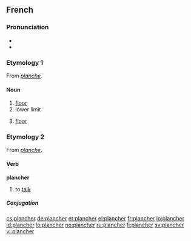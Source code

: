 ==French==

===Pronunciation===
* {{IPA|/plɑ̃ʃe/|lang=fr}}
* {{audio|Fr-plancher.ogg|audio (le plancher)}}

===Etymology 1===
From ''[[planche]]''.

====Noun====
{{fr-noun|m}} 
# [[floor]]
# lower limit
# {{anatomy|lang=fr}} [[floor]]

===Etymology 2===
From ''[[planche]]''.

====Verb====
'''plancher'''

# {{intransitive}} to [[talk]]

=====Conjugation=====
{{fr-conj-er|planch|avoir}}

[[cs:plancher]]
[[de:plancher]]
[[et:plancher]]
[[el:plancher]]
[[fr:plancher]]
[[io:plancher]]
[[id:plancher]]
[[lo:plancher]]
[[no:plancher]]
[[ru:plancher]]
[[fi:plancher]]
[[sv:plancher]]
[[vi:plancher]]